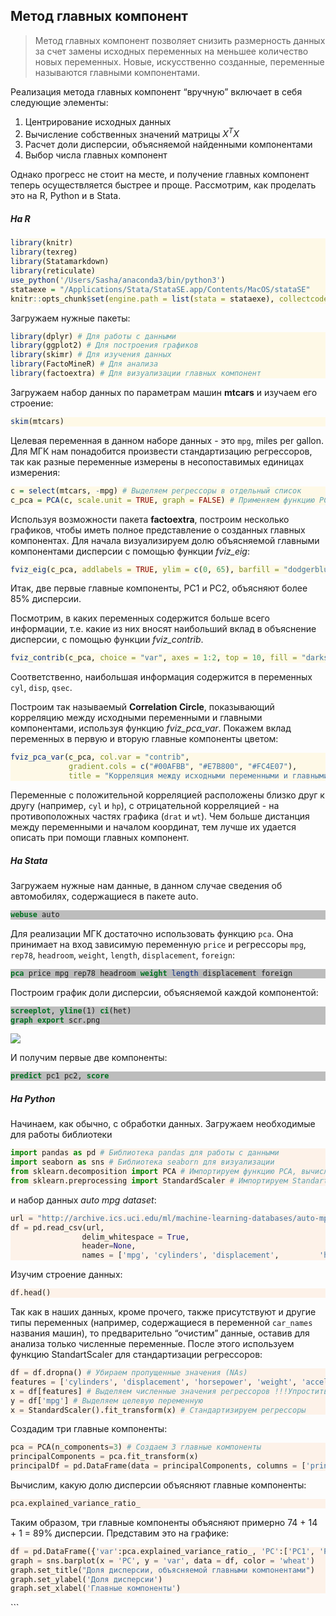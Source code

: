 Метод главных компонент {#мгк}
---
<style>
pre.r {
    background-color: #FEF9E7 !important;
}
pre.stata {
    background-color: #BDBDBD !important;
}
pre.python {
    background-color: #FDF2E9 !important;
}
</style> 

> Метод главных компонент позволяет снизить размерность данных за счет замены исходных переменных на меньшее количество новых переменных. Новые, искусственно созданные, переменные называются главными компонентами.

Реализация метода главных компонент "вручную" включает в себя следующие элементы:

1. Центрирование исходных данных
2. Вычисление собственных значений матрицы $X^TX$
3. Расчет доли дисперсии, объясняемой найденными компонентами
4. Выбор числа главных компонент

Однако прогресс не стоит на месте, и получение главных компонент теперь осуществляется быстрее и проще. Рассмотрим, как проделать это на R, Python и в Stata.

##### На R
```r
library(knitr)
library(texreg)
library(Statamarkdown)
library(reticulate)
use_python('/Users/Sasha/anaconda3/bin/python3')
stataexe = "/Applications/Stata/StataSE.app/Contents/MacOS/stataSE"
knitr::opts_chunk$set(engine.path = list(stata = stataexe), collectcode = TRUE)
```
Загружаем нужные пакеты:
```r
library(dplyr) # Для работы с данными
library(ggplot2) # Для построения графиков
library(skimr) # Для изучения данных
library(FactoMineR) # Для анализа
library(factoextra) # Для визуализации главных компонент 
```
Загружаем набор данных по параметрам машин **mtcars** и изучаем его строение:
```r
skim(mtcars)
```
Целевая переменная в данном наборе данных - это `mpg`, miles per gallon. Для МГК нам понадобится произвести стандартизацию регрессоров, так как разные переменные измерены в несопоставимых единицах измерения: 
```r
c = select(mtcars, -mpg) # Выделяем регрессоры в отдельный список
c_pca = PCA(c, scale.unit = TRUE, graph = FALSE) # Применяем функцию PCA для нахождения главных компонент, при этом проводим стандартизацию (scale.unit=TRUE)
```
Используя возможности пакета **factoextra**, построим несколько графиков, чтобы иметь полное представление о созданных главных компонентах. Для начала визуализируем долю объясняемой главными компонентами дисперсии с помощью функции *fviz_eig*:
```r
fviz_eig(c_pca, addlabels = TRUE, ylim = c(0, 65), barfill = "dodgerblue2", barcolor = "dodgerblue4", linecolor = "black", title = "Доля объясняемой дисперсии")
```

Итак, две первые главные компоненты, PC1 и PC2, объясняют более 85% дисперсии.

Посмотрим, в каких переменных содержится больше всего информации, т.е. какие из них вносят наибольший вклад в объяснение дисперсии, с помощью функции *fviz_contrib*. 
```r
fviz_contrib(c_pca, choice = "var", axes = 1:2, top = 10, fill = "darkseagreen2", linecolor = "black", title = "Вклад переменных в первую и вторую главные компоненты")
```

Соответственно, наибольшая информация содержится в переменных `cyl`, `disp`, `qsec`.

Построим так называемый **Correlation Circle**, показывающий корреляцию между исходными переменными и главными компонентами, используя функцию *fviz_pca_var*. Покажем вклад переменных в первую и вторую главные компоненты цветом:
```r
fviz_pca_var(c_pca, col.var = "contrib",
             gradient.cols = c("#00AFBB", "#E7B800", "#FC4E07"),
             title = "Корреляция между исходными переменными и главными компонентами")
```

Переменные с положительной корреляцией расположены близко друг к другу (например, `cyl` и `hp`), с отрицательной корреляцией - на противоположных частях графика (`drat` и `wt`). Чем больше дистанция между переменными и началом координат, тем лучше их удается описать при помощи главных компонент.

##### На Stata

Загружаем нужные нам данные, в данном случае сведения об автомобилях, содержащиеся в пакете auto.
```stata
webuse auto
```

Для реализации МГК достаточно использовать функцию `pca`. Она принимает на вход зависимую переменную `price` и регрессоры `mpg`, `rep78`, `headroom`, `weight`, `length`, `displacement`, `foreign`:
```stata
pca price mpg rep78 headroom weight length displacement foreign
```
Построим график доли дисперсии, объясняемой каждой компонентой:
```stata
screeplot, yline(1) ci(het) 
graph export scr.png
```
![](scr.png)

И получим первые две компоненты:
```stata
predict pc1 pc2, score
```

##### На Python
Начинаем, как обычно, с обработки данных. Загружаем необходимые для работы библиотеки
```python
import pandas as pd # Библиотека pandas для работы с данными
import seaborn as sns # Библиотека seaborn для визуализации
from sklearn.decomposition import PCA # Импортируем функцию PCA, вычисляющую главные компоненты
from sklearn.preprocessing import StandardScaler # Импортируем StandartScaler
```
и набор данных *auto mpg dataset*:
```python
url = "http://archive.ics.uci.edu/ml/machine-learning-databases/auto-mpg/auto-mpg.data-original"
df = pd.read_csv(url, 
                delim_whitespace = True, 
                header=None,
                names = ['mpg', 'cylinders', 'displacement',         'horsepower', 'weight', 'acceleration', 'model', 'origin', 'car_name'])  
```
Изучим строение данных:
```python
df.head()
```
Так как в наших данных, кроме прочего, также присутствуют и другие типы переменных (например, содержащиеся в переменной `car_names` названия машин), то предварительно "очистим" данные, оставив для анализа только численные переменные. После этого используем функцию StandartScaler для стандартизации регрессоров:
```python
df = df.dropna() # Убираем пропущенные значения (NAs)
features = ['cylinders', 'displacement', 'horsepower', 'weight', 'acceleration', 'origin'] # Добавляем количественные регрессоры в отдельный список, убираем переменные car_names, model
x = df[features] # Выделяем численные значения регрессоров !!!Упростить!!!
y = df['mpg'] # Выделяем целевую переменную
x = StandardScaler().fit_transform(x) # Стандартизируем регрессоры
```
Создадим три главные компоненты:
```python
pca = PCA(n_components=3) # Создаем 3 главные компоненты
principalComponents = pca.fit_transform(x)
principalDf = pd.DataFrame(data = principalComponents, columns = ['principal component 1', 'principal component 2', 'principal component 3']) # Создаем таблицу, в которую сохраняем значения найденных компонент
```
Вычислим, какую долю дисперсии объясняют главные компоненты:
```python
pca.explained_variance_ratio_
```
Таким образом, три главные компоненты объясняют примерно 74 + 14 + 1 = 89% дисперсии.
Представим это на графике:
```python
df = pd.DataFrame({'var':pca.explained_variance_ratio_, 'PC':['PC1', 'PC2', 'PC3']})
graph = sns.barplot(x = 'PC', y = 'var', data = df, color = 'wheat')
graph.set_title("Доля дисперсии, объясняемой главными компонентами")
graph.set_ylabel('Доля дисперсии')
graph.set_xlabel('Главные компоненты')
```
```